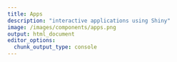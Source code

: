 ```yaml
---
title: Apps
description: "interactive applications using Shiny"
image: /images/components/apps.png
output: html_document
editor_options: 
  chunk_output_type: console
---
```



